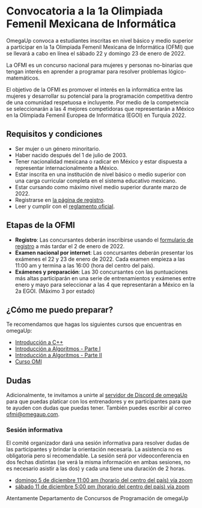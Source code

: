# Convocatoria a la 1a Olimpiada Femenil Mexicana de Informática

OmegaUp convoca a estudiantes inscritas en nivel básico y medio superior a participar en la 1a Olimpiada Femenil Mexicana de Informática (OFMI) que se llevará a cabo en línea el sábado 22 y domingo 23 de enero de 2022.

La OFMI es un concurso nacional para mujeres y personas no-binarias que tengan interés en aprender a programar para resolver problemas lógico-matemáticos.

El objetivo de la OFMI es promover el interés en la informática entre las mujeres y desarrollar su potencial para la programación competitiva dentro de una comunidad respetuosa e incluyente. Por medio de la competencia se seleccionarán a las 4 mejores competidoras que representarán a México en la Olimpiada Femenil Europea de Informática (EGOI) en Turquía 2022.

## Requisitos y condiciones

* Ser mujer o un género minoritario.
* Haber nacido después del 1 de julio de 2003.
* Tener nacionalidad mexicana o radicar en México y estar dispuesta a representar internacionalmente a México.
* Estar inscrita en una institución de nivel básico o medio superior con una carga curricular completa en el sistema educativo mexicano.
* Estar cursando como máximo nivel medio superior durante marzo de 2022.
* Registrarse en [la página de registro](registro).
* Leer y cumplir con el [reglamento oficial](reglamento).

## Etapas de la OFMI

* **Registro**: Las concursantes deberán inscribirse usando el [formulario de registro](registro) a más tardar el 2 de enero de 2022.
* **Examen nacional por internet**: Las concursantes deberán presentar los exámenes el 22 y 23 de enero de 2022. Cada examen empieza a las 11:00 am y termina a las 16:00 (hora del centro del país).
* **Exámenes y preparación**: Las 30 concursantes con las puntuaciones más altas participarán en una serie de entrenamientos y exámenes entre enero y mayo para seleccionar a las 4 que representarán a México en la 2a EGOI. (Máximo 3 por estado)

## ¿Cómo me puedo preparar?

Te recomendamos que hagas los siguientes cursos que encuentras en omegaUp:

* [Introducción a C++](https://omegaup.com/course/introduccion_a_cpp/)
* [Introducción a Algoritmos - Parte I](https://omegaup.com/course/introduccion_a_algoritmos/)
* [Introducción a Algoritmos - Parte II](https://omegaup.com/course/introduccion_a_algoritmos_ii/)
* [Curso OMI](https://omegaup.com/course/Curso-OMI/)

## Dudas

Adicionalmente, te invitamos a unirte al [servidor de Discord de omegaUp](https://discord.gg/gn6GTb4rfG) para que puedas platicar con los entrenadores y ex participantes para que te ayuden con dudas que puedas tener. También puedes escribir al correo [ofmi@omegaup.com](mailto:ofmi@omegaup.com).

### Sesión informativa

El comité organizador dará una sesión informativa para resolver dudas de las participantes y brindar la orientación necesaria. La asistencia no es obligatoria pero sí recomendable. La sesión será por videoconferencia en dos fechas distintas (se verá la misma información en ambas sesiones, no es necesario asistir a las dos) y cada una tiene una duración de 2 horas.

* [domingo 5 de diciembre 11:00 am (horario del centro del país) vía zoom](https://zoom.us/j/98969742539?pwd=MEl6ZVRzNzkrUjhpNk85NGowbGhpdz09)
* [sábado 11 de diciembre 5:00 pm (horario del centro del país) vía zoom](https://zoom.us/j/97862872695?pwd=R1JZMlNLTGVPUDJqcjgrTks1NTdudz09)

Atentamente
Departamento de Concursos de Programación de omegaUp
